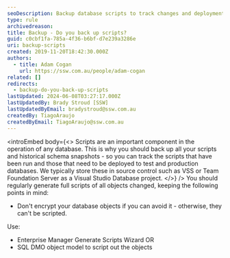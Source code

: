 ```yaml
---
seoDescription: Backup database scripts to track changes and deployments, ensuring data integrity and reliability.
type: rule
archivedreason:
title: Backup - Do you back up scripts?
guid: c0cbf1fa-785a-4f36-b6bf-d7e239a3286e
uri: backup-scripts
created: 2019-11-20T18:42:30.000Z
authors:
  - title: Adam Cogan
    url: https://ssw.com.au/people/adam-cogan
related: []
redirects:
  - backup-do-you-back-up-scripts
lastUpdated: 2024-06-08T03:27:17.000Z
lastUpdatedBy: Brady Stroud [SSW]
lastUpdatedByEmail: bradystroud@ssw.com.au
createdBy: TiagoAraujo
createdByEmail: TiagoAraujo@ssw.com.au
---
```


<introEmbed
  body={<>
Scripts are an important component in the operation of any database. This is why you should back up all your scripts and historical schema snapshots - so you can track the scripts that have been run and those that need to be deployed to test and production databases. We typically store these in source control such as VSS or Team Foundation Server as a Visual Studio Database project.
  </>}
/>
You should regularly generate full scripts of all objects changed, keeping the following points in mind:

* Don't encrypt your database objects if you can avoid it - otherwise, they can't be scripted.

Use:

* Enterprise Manager Generate Scripts Wizard OR
* SQL DMO object model to script out the objects
